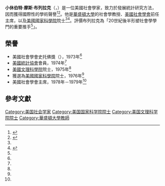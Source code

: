'''小休伯特·摩斯·布列拉克'''（{{lang|en|Hubert M. Blalock, Jr.}}，{{bd|1926年|8月23日|1991年|2月8日}}）是一位美國社會學家，致力於發展統計研究方法，因而獲得國際性的學術聲譽<ref name="NYT">{{Cite web|url=http://www.nytimes.com/1991/02/16/obituaries/hubert-m-blalock-jr-sociologist-64.html|title=Obituaries:Hubert M. Blalock Jr., Sociologist, 64|publisher=''New York Times''|language=en|accessdate=2013-12-01|archive-date=2019-10-30|archive-url=https://web.archive.org/web/20191030111716/https://www.nytimes.com/1991/02/16/obituaries/hubert-m-blalock-jr-sociologist-64.html|dead-url=no}}</ref><ref name="NAP">{{Cite web|url=http://www.nap.edu/readingroom.php?book=biomems&page=hblalock.html|title=National Academies Press, Hubert Morse Blalock, Jr.,August 23, 1926 — February 8|author=Herbert L. Costner|publisher=National Academy of Sciences|language=en|accessdate=2013-12-01|archive-date=2013-11-11|archive-url=https://web.archive.org/web/20131111030932/http://www.nap.edu/readingroom.php?book=biomems&page=hblalock.html|dead-url=no}}</ref>。他是[[華盛頓大學|華盛頓大學]]的社會學教授、[[美國社會學會|美國社會學會]]前任主席，以及[[美國國家科學院|美國國家科學院]]院士<ref name="NYT"/><ref>{{Cite web|url=http://www2.asanet.org/governance/blalock.html|title=American Sociological Association Centennial, Hubert Morse Blalock, Jr.|publisher=American Sociological Association|language=en|accessdate=2013-12-01|deadurl=yes|archiveurl=https://web.archive.org/web/20120527150348/http://www2.asanet.org/governance/blalock.html|archivedate=2012-05-27}}</ref>。{{Link-en|國家學術出版社|National Academies Press}}評價布列拉克為「20世紀後半形塑社會學學門的重要推手<ref name="NAP"/>」。

== 榮譽 ==
* 美國社會學會史托佛獎（{{lang-en|Stouffer Award}}），1973年<ref name="NAP"/>
* [[美國統計協會|美國統計協會]]會員，1974年<ref name="NAP"/>
* [[美國文理科學院|美國文理科學院]]院士，1975年<ref name="NAP"/>
* 獲選為[[美國國家科學院|美國國家科學院]]院士，1976年<ref name="NAP"/>
* 美國社會學會主席，1978年－1979年<ref name="NAP"/>

== 參考文獻 ==
{{reflist}}
{{DEFAULTSORT:Blalock, Hubert M., Jr.}}
[[Category:美国社会学家|Category:美国社会学家]]
[[Category:美国国家科学院院士|Category:美国国家科学院院士]]
[[Category:美国文理科学院院士|Category:美国文理科学院院士]]
[[Category:華盛頓大學教師|Category:華盛頓大學教師]]